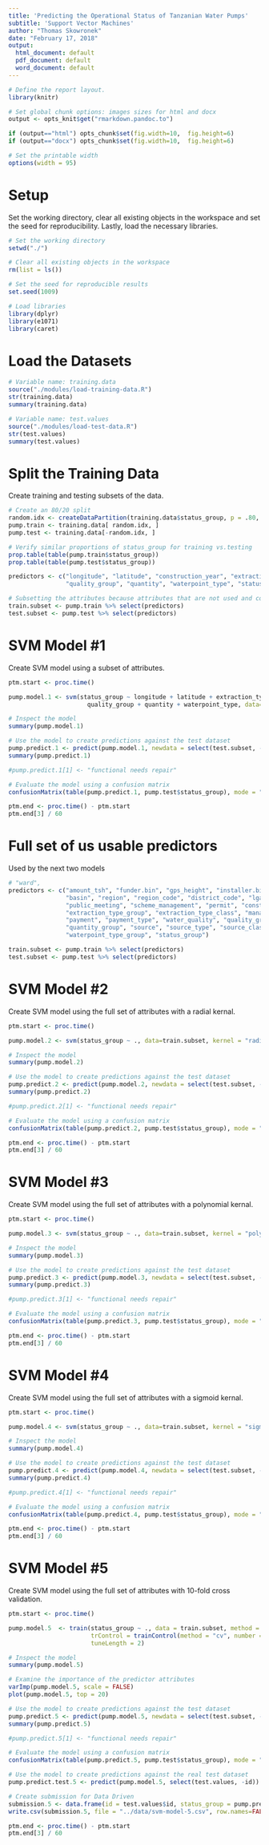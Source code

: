 ```yaml
---
title: 'Predicting the Operational Status of Tanzanian Water Pumps'
subtitle: 'Support Vector Machines'
author: "Thomas Skowronek"
date: "February 17, 2018"
output:
  html_document: default
  pdf_document: default
  word_document: default
---
```



```r
# Define the report layout.
library(knitr)

# Set global chunk options: images sizes for html and docx
output <- opts_knit$get("rmarkdown.pandoc.to")

if (output=="html") opts_chunk$set(fig.width=10,  fig.height=6)
if (output=="docx") opts_chunk$set(fig.width=10,  fig.height=6)

# Set the printable width
options(width = 95)
```
\newline


# Setup
Set the working directory, clear all existing objects in the workspace and set the seed for reproducibility.  Lastly, load the necessary libraries.
```r
# Set the working directory
setwd("./")

# Clear all existing objects in the workspace
rm(list = ls())

# Set the seed for reproducible results
set.seed(1009)

# Load libraries
library(dplyr)
library(e1071)
library(caret)
```
\newline


# Load the Datasets
```r
# Variable name: training.data
source("./modules/load-training-data.R")
str(training.data)
summary(training.data)

# Variable name: test.values
source("./modules/load-test-data.R")
str(test.values)
summary(test.values)
```
\newline


# Split the Training Data
Create training and testing subsets of the data.
```r
# Create an 80/20 split
random.idx <- createDataPartition(training.data$status_group, p = .80, list = FALSE)
pump.train <- training.data[ random.idx, ]
pump.test <- training.data[-random.idx, ]

# Verify similar proportions of status_group for training vs.testing
prop.table(table(pump.train$status_group))
prop.table(table(pump.test$status_group))

predictors <- c("longitude", "latitude", "construction_year", "extraction_type_group",
                "quality_group", "quantity", "waterpoint_type", "status_group")

# Subsetting the attributes because attributes that are not used and contain NA affect predictions
train.subset <- pump.train %>% select(predictors)
test.subset <- pump.test %>% select(predictors)
```
\newline


# SVM Model #1
Create SVM model using a subset of attributes.
```r
ptm.start <- proc.time()

pump.model.1 <- svm(status_group ~ longitude + latitude + extraction_type_group + construction_year + 
                      quality_group + quantity + waterpoint_type, data=train.subset)

# Inspect the model
summary(pump.model.1)

# Use the model to create predictions against the test dataset
pump.predict.1 <- predict(pump.model.1, newdata = select(test.subset, -status_group))
summary(pump.predict.1)

#pump.predict.1[1] <- "functional needs repair"

# Evaluate the model using a confusion matrix
confusionMatrix(table(pump.predict.1, pump.test$status_group), mode = "everything")

ptm.end <- proc.time() - ptm.start
ptm.end[3] / 60
```
\newline


# Full set of us usable predictors
Used by the next two models
```r
# "ward",
predictors <- c("amount_tsh", "funder.bin", "gps_height", "installer.bin", "longitude", "latitude",
                "basin", "region", "region_code", "district_code", "lga",  "population", 
                "public_meeting", "scheme_management", "permit", "construction_year", "extraction_type", 
                "extraction_type_group", "extraction_type_class", "management", "management_group", 
                "payment", "payment_type", "water_quality", "quality_group", "quantity", 
                "quantity_group", "source", "source_type", "source_class", "waterpoint_type", 
                "waterpoint_type_group", "status_group")

train.subset <- pump.train %>% select(predictors)
test.subset <- pump.test %>% select(predictors)
```
\newline


# SVM Model #2
Create SVM model using the full set of attributes with a radial kernal.
```r
ptm.start <- proc.time()

pump.model.2 <- svm(status_group ~ ., data=train.subset, kernel = "radial")

# Inspect the model
summary(pump.model.2)

# Use the model to create predictions against the test dataset
pump.predict.2 <- predict(pump.model.2, newdata = select(test.subset, -status_group))
summary(pump.predict.2)

#pump.predict.2[1] <- "functional needs repair"

# Evaluate the model using a confusion matrix
confusionMatrix(table(pump.predict.2, pump.test$status_group), mode = "everything")

ptm.end <- proc.time() - ptm.start
ptm.end[3] / 60
```
\newline


# SVM Model #3
Create SVM model using the full set of attributes with a polynomial kernal.
```r
ptm.start <- proc.time()

pump.model.3 <- svm(status_group ~ ., data=train.subset, kernel = "polynomial")

# Inspect the model
summary(pump.model.3)

# Use the model to create predictions against the test dataset
pump.predict.3 <- predict(pump.model.3, newdata = select(test.subset, -status_group))
summary(pump.predict.3)

#pump.predict.3[1] <- "functional needs repair"

# Evaluate the model using a confusion matrix
confusionMatrix(table(pump.predict.3, pump.test$status_group), mode = "everything")

ptm.end <- proc.time() - ptm.start
ptm.end[3] / 60
```
\newline


# SVM Model #4
Create SVM model using the full set of attributes with a sigmoid kernal.
```r
ptm.start <- proc.time()

pump.model.4 <- svm(status_group ~ ., data=train.subset, kernel = "sigmoid")

# Inspect the model
summary(pump.model.4)

# Use the model to create predictions against the test dataset
pump.predict.4 <- predict(pump.model.4, newdata = select(test.subset, -status_group))
summary(pump.predict.4)

#pump.predict.4[1] <- "functional needs repair"

# Evaluate the model using a confusion matrix
confusionMatrix(table(pump.predict.4, pump.test$status_group), mode = "everything")

ptm.end <- proc.time() - ptm.start
ptm.end[3] / 60
```
\newline


# SVM Model #5
Create SVM model using the full set of attributes with 10-fold cross validation.
```r
ptm.start <- proc.time()

pump.model.5  <- train(status_group ~ ., data = train.subset, method = "svmRadial", 
                       trControl = trainControl(method = "cv", number = 10),
                       tuneLength = 2)

# Inspect the model
summary(pump.model.5)

# Examine the importance of the predictor attributes
varImp(pump.model.5, scale = FALSE)
plot(pump.model.5, top = 20)

# Use the model to create predictions against the test dataset
pump.predict.5 <- predict(pump.model.5, newdata = select(test.subset, -status_group))
summary(pump.predict.5)

#pump.predict.5[1] <- "functional needs repair"

# Evaluate the model using a confusion matrix
confusionMatrix(table(pump.predict.5, pump.test$status_group), mode = "everything")

# Use the model to create predictions against the real test dataset
pump.predict.test.5 <- predict(pump.model.5, select(test.values, -id))

# Create submission for Data Driven
submission.5 <- data.frame(id = test.values$id, status_group = pump.predict.test.5)
write.csv(submission.5, file = "../data/svm-model-5.csv", row.names=FALSE)

ptm.end <- proc.time() - ptm.start
ptm.end[3] / 60
```
\newline
